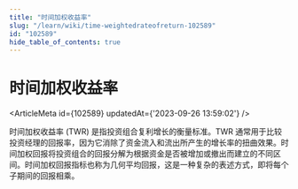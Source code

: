 ```yaml
---
title: "时间加权收益率"
slug: "/learn/wiki/time-weightedrateofreturn-102589"
id: "102589"
hide_table_of_contents: true
---
```



# 时间加权收益率

<ArticleMeta id={102589} updatedAt={'2023-09-26 13:59:02'} />
<div className='border-solid border-b border-t-0 my-4 border-[var(--ifm-color-gray-300)]' />

时间加权收益率 (TWR) 是指投资组合复利增长的衡量标准。TWR 通常用于比较投资经理的回报率，因为它消除了资金流入和流出所产生的增长率的扭曲效果。时间加权回报将投资组合的回报分解为根据资金是否被增加或撤出而建立的不同区间。时间加权回报指标也称为几何平均回报，这是一种复杂的表述方式，即将每个子期间的回报相乘。
